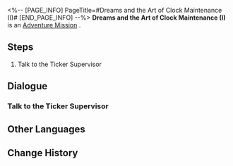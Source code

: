<%-- [PAGE_INFO]
PageTitle=#Dreams and the Art of Clock Maintenance (I)#
[END_PAGE_INFO] --%>
{{Stub|Dialogue, characters, and location(s)}}
{{Mission Infobox
|id            = 8020236
|title         = 
|image         = Mission Dreams and the Art of Clock Maintenance (I).png
|type          = Adventure
|event_name    = 
|chapter       = 
|requirements  = [[Trailblaze Mission]] ''[[Whodunit]]'' completed
|summary       = <!--official mission summary from Fate's Atlas-->
|characters    = <!--characters that appear in this mission-->
|startLocation = <!--location as it intially appears on the mission screen-->
|world         = <!--i.e. Penacony-->
|area          = <!--i.e. A Child's Dream-->
|prev          = 
|next          = 
|exp           = 
|credits       = 5000
|stellarJade   = 
|other         = {{Card List||delim=;}}
}}
'''Dreams and the Art of Clock Maintenance (I)''' is an [[Adventure Mission]]<!--in [world]-->.

==Steps==
# Talk to the Ticker Supervisor

<!--
==Gameplay Notes==

--><!--
==Trial Character==

-->
==Dialogue==
{{Stub Dialogue}}
{{Dialogue Start}}
:{{tx}}
{{Dialogue End}}

===Talk to the Ticker Supervisor===
{{Mission Description|type=adventure|location=<!--to be added-->|update|After repairing the peculiar clock, you receive several strange spam messages that mention a "pool room" at The Reverie. Find and investigate the place that matches the description.}}
{{Dialogue Start}}
:{{tx}}
{{Dialogue End}}

==Other Languages==
{{Other Languages
|en   = Dreams and the Art of Clock Maintenance (I)
|zhs  = 梦与钟表维修艺术•一
|zht  = 夢與鐘錶維修藝術•一
|ja   = 夢と時計修理芸術・1
|ko   = 꿈, 그리고 시계 수리의 예술•1
|es   = Los sueños y el arte de reparar relojes I
|fr   = Les rêves et l'art de l'horlogerie (I)
|ru   = Грёзы и искусство починки часов I
|th   = ความฝันและศิลปะแห่งการซ่อมแซมนาฬิกา 1
|vi   = Giấc Mơ Và Nghệ Thuật Sửa Đồng Hồ 1
|de   = Träume und die Kunst der Uhrenwartung (I)
|id   = Seni Memperbaiki Mimpi dan Jam (I)
|pt   = Sonhos e a Arte da Manutenção de Relógios (I)
}}

==Change History==
{{Change History|2.0}}
